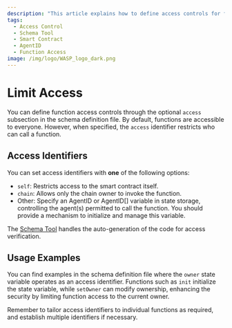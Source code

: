```yaml
---
description: "This article explains how to define access controls for functions using the optional 'access' subsection in the schema definition file."
tags:
  - Access Control
  - Schema Tool
  - Smart Contract
  - AgentID
  - Function Access
image: /img/logo/WASP_logo_dark.png
---
```


# Limit Access

You can define function access controls through the optional `access` subsection in the schema definition file.
By default, functions are accessible to everyone. However, when specified, the `access` identifier restricts who can
call a function.

## Access Identifiers

You can set access identifiers with **one** of the following options:

- `self`: Restricts access to the smart contract itself.
- `chain`: Allows only the chain owner to invoke the function.
- Other: Specify an AgentID or AgentID[] variable in state storage, controlling the agent(s) permitted to call the
  function.
  You should provide a mechanism to initialize and manage this variable.

The [Schema Tool](../schema-tool/usage.mdx) handles the auto-generation of the code for access verification.

## Usage Examples

You can find examples in the schema definition file where the `owner` state variable operates as an access identifier.
Functions such as `init` initialize the state variable, while `setOwner` can modify ownership,
enhancing the security by limiting function access to the current owner.

Remember to tailor access identifiers to individual functions as required,
and establish multiple identifiers if necessary.

